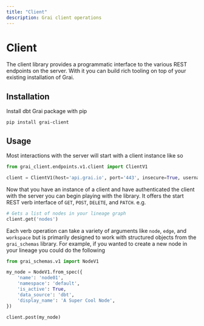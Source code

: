 ```yaml
---
title: "Client"
description: Grai client operations
---
```


# Client

The client library provides a programmatic interface to the various REST endpoints on the server.
With it you can build rich tooling on top of your existing installation of Grai.

## Installation

Install dbt Grai package with pip

```shell copy
pip install grai-client
```

## Usage

Most interactions with the server will start with a client instance like so

```python copy
from grai_client.endpoints.v1.client import ClientV1

client = ClientV1(host='api.grai.io', port='443', insecure=True, username='[your_username]', password='[your_password]')
```

Now that you have an instance of a client and have authenticated the client with the server
you can begin playing with the library.
It offers the start REST verb interface of `GET`, `POST`, `DELETE`, and `PATCH`. e.g.

```python copy
# Gets a list of nodes in your lineage graph
client.get('nodes')
```

Each verb operation can take a variety of arguments like `node`, `edge`, and `workspace`
but is primarily designed to work with structured objects from the `grai_schemas` library.
For example, if you wanted to create a new node in your lineage you could do the following

```python copy
from grai_schemas.v1 import NodeV1

my_node = NodeV1.from_spec({
    'name': 'node01',
    'namespace': 'default',
    'is_active': True,
    'data_source': 'dbt',
    'display_name': 'A Super Cool Node',
})

client.post(my_node)
```
